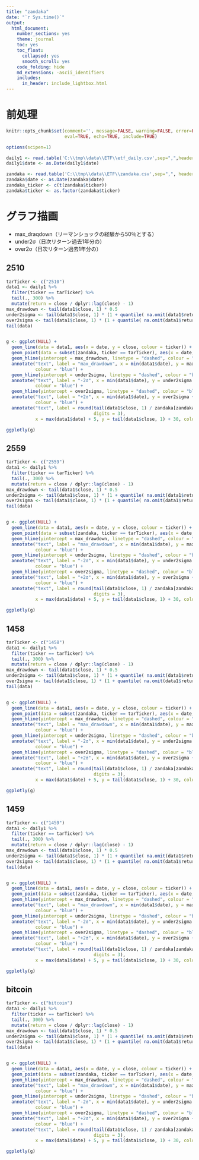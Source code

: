 ```yaml
---
title: "zandaka"
date: "`r Sys.time()`"
output:
  html_document:
    number_sections: yes
    theme: journal
    toc: yes
    toc_float:
      collapsed: yes
      smooth_scroll: yes
    code_folding: hide
    md_extensions: -ascii_identifiers
    includes:
      in_header: include_lightbox.html
---
```


# 前処理
```r
knitr::opts_chunk$set(comment='', message=FALSE, warning=FALSE, error=FALSE, 
                      eval=TRUE, echo=TRUE, include=TRUE)

options(scipen=1)

daily1 <- read.table('C:\\tmp\\data\\ETF\\etf_daily.csv',sep=",",header=T)
daily1$date <- as.Date(daily1$date)

zandaka <- read.table('C:\\tmp\\data\\ETF\\zandaka.csv',sep=",", header=T)
zandaka$date <- as.Date(zandaka$date)
zandaka_ticker <- c(t(zandaka$ticker))
zandaka$ticker <- as.factor(zandaka$ticker)

```

# グラフ描画 {.tabset .tabset-fade}

- max_draqdown（リーマンショックの経験から50％とする）
- under2σ（日次リターン過去1年分の）
- over2σ（日次リターン過去1年分の）

## 2510
```r
tarTicker <- c("2510")
data1 <- daily1 %>%
  filter(ticker == tarTicker) %>%
  tail(., 300) %>%
  mutate(return = close / dplyr::lag(close) - 1)
max_drawdown <- tail(data1$close, 1) * 0.5
under2sigma <- tail(data1$close, 1) * (1 + quantile( na.omit(data1$return), c(0.02275)))
over2sigma <- tail(data1$close, 1) * (1 + quantile( na.omit(data1$return), c(0.97725)))
tail(data)


g <- ggplot(NULL) +
  geom_line(data = data1, aes(x = date, y = close, colour = ticker)) +
  geom_point(data = subset(zandaka, ticker == tarTicker), aes(x = date, y = tanka, colour = ticker)) +
  geom_hline(yintercept = max_drawdown, linetype = "dashed", colour = "blue") +
  annotate("text", label = "max_drawdown", x = min(data1$date), y = max_drawdown + 10, 
           colour = "blue") + 
  geom_hline(yintercept = under2sigma, linetype = "dashed", colour = "blue") +
  annotate("text", label = "-2σ", x = min(data1$date), y = under2sigma - 20,
           colour = "blue") + 
  geom_hline(yintercept = over2sigma, linetype = "dashed", colour = "blue") +
  annotate("text", label = "+2σ", x = min(data1$date), y = over2sigma + 20,
           colour = "blue") + 
  annotate("text", label = round(tail(data1$close, 1) / zandaka[zandaka$ticker == tarTicker, 2] - 1,
                                 digits = 3),
           x = max(data1$date) + 5, y = tail(data1$close, 1) + 30, colour = "blue")

ggplotly(g)
```

## 2559
```r
tarTicker <- c("2559")
data1 <- daily1 %>%
  filter(ticker == tarTicker) %>%
  tail(., 300) %>%
  mutate(return = close / dplyr::lag(close) - 1)
max_drawdown <- tail(data1$close, 1) * 0.5
under2sigma <- tail(data1$close, 1) * (1 + quantile( na.omit(data1$return), c(0.02275)))
over2sigma <- tail(data1$close, 1) * (1 + quantile( na.omit(data1$return), c(0.97725)))
tail(data)


g <- ggplot(NULL) +
  geom_line(data = data1, aes(x = date, y = close, colour = ticker)) +
  geom_point(data = subset(zandaka, ticker == tarTicker), aes(x = date, y = tanka, colour = ticker)) +
  geom_hline(yintercept = max_drawdown, linetype = "dashed", colour = "blue") +
  annotate("text", label = "max_drawdown", x = min(data1$date), y = max_drawdown + 10, 
           colour = "blue") + 
  geom_hline(yintercept = under2sigma, linetype = "dashed", colour = "blue") +
  annotate("text", label = "-2σ", x = min(data1$date), y = under2sigma - 20,
           colour = "blue") + 
  geom_hline(yintercept = over2sigma, linetype = "dashed", colour = "blue") +
  annotate("text", label = "+2σ", x = min(data1$date), y = over2sigma + 20,
           colour = "blue") + 
  annotate("text", label = round(tail(data1$close, 1) / zandaka[zandaka$ticker == tarTicker, 2] - 1,
                                 digits = 3),
           x = max(data1$date) + 5, y = tail(data1$close, 1) + 30, colour = "blue")

ggplotly(g)
```

## 1458
```r
tarTicker <- c("1458")
data1 <- daily1 %>%
  filter(ticker == tarTicker) %>%
  tail(., 300) %>%
  mutate(return = close / dplyr::lag(close) - 1)
max_drawdown <- tail(data1$close, 1) * 0.5
under2sigma <- tail(data1$close, 1) * (1 + quantile( na.omit(data1$return), c(0.02275)))
over2sigma <- tail(data1$close, 1) * (1 + quantile( na.omit(data1$return), c(0.97725)))
tail(data)


g <- ggplot(NULL) +
  geom_line(data = data1, aes(x = date, y = close, colour = ticker)) +
  geom_point(data = subset(zandaka, ticker == tarTicker), aes(x = date, y = tanka, colour = ticker)) +
  geom_hline(yintercept = max_drawdown, linetype = "dashed", colour = "blue") +
  annotate("text", label = "max_drawdown", x = min(data1$date), y = max_drawdown + 10, 
           colour = "blue") + 
  geom_hline(yintercept = under2sigma, linetype = "dashed", colour = "blue") +
  annotate("text", label = "-2σ", x = min(data1$date), y = under2sigma - 20,
           colour = "blue") + 
  geom_hline(yintercept = over2sigma, linetype = "dashed", colour = "blue") +
  annotate("text", label = "+2σ", x = min(data1$date), y = over2sigma + 20,
           colour = "blue") + 
  annotate("text", label = round(tail(data1$close, 1) / zandaka[zandaka$ticker == tarTicker, 2] - 1,
                                 digits = 3),
           x = max(data1$date) + 5, y = tail(data1$close, 1) + 30, colour = "blue")

ggplotly(g)
```

## 1459
```r
tarTicker <- c("1459")
data1 <- daily1 %>%
  filter(ticker == tarTicker) %>%
  tail(., 300) %>%
  mutate(return = close / dplyr::lag(close) - 1)
max_drawdown <- tail(data1$close, 1) * 0.5
under2sigma <- tail(data1$close, 1) * (1 + quantile( na.omit(data1$return), c(0.02275)))
over2sigma <- tail(data1$close, 1) * (1 + quantile( na.omit(data1$return), c(0.97725)))
tail(data)


g <- ggplot(NULL) +
  geom_line(data = data1, aes(x = date, y = close, colour = ticker)) +
  geom_point(data = subset(zandaka, ticker == tarTicker), aes(x = date, y = tanka, colour = ticker)) +
  geom_hline(yintercept = max_drawdown, linetype = "dashed", colour = "blue") +
  annotate("text", label = "max_drawdown", x = min(data1$date), y = max_drawdown + 10, 
           colour = "blue") + 
  geom_hline(yintercept = under2sigma, linetype = "dashed", colour = "blue") +
  annotate("text", label = "-2σ", x = min(data1$date), y = under2sigma - 20,
           colour = "blue") + 
  geom_hline(yintercept = over2sigma, linetype = "dashed", colour = "blue") +
  annotate("text", label = "+2σ", x = min(data1$date), y = over2sigma + 20,
           colour = "blue") + 
  annotate("text", label = round(tail(data1$close, 1) / zandaka[zandaka$ticker == tarTicker, 2] - 1,
                                 digits = 3),
           x = max(data1$date) + 5, y = tail(data1$close, 1) + 30, colour = "blue")

ggplotly(g)
```

## bitcoin
```r
tarTicker <- c("bitcoin")
data1 <- daily1 %>%
  filter(ticker == tarTicker) %>%
  tail(., 300) %>%
  mutate(return = close / dplyr::lag(close) - 1)
max_drawdown <- tail(data1$close, 1) * 0.5
under2sigma <- tail(data1$close, 1) * (1 + quantile( na.omit(data1$return), c(0.02275)))
over2sigma <- tail(data1$close, 1) * (1 + quantile( na.omit(data1$return), c(0.97725)))
tail(data)


g <- ggplot(NULL) +
  geom_line(data = data1, aes(x = date, y = close, colour = ticker)) +
  geom_point(data = subset(zandaka, ticker == tarTicker), aes(x = date, y = tanka, colour = ticker)) +
  geom_hline(yintercept = max_drawdown, linetype = "dashed", colour = "blue") +
  annotate("text", label = "max_drawdown", x = min(data1$date), y = max_drawdown + 10, 
           colour = "blue") + 
  geom_hline(yintercept = under2sigma, linetype = "dashed", colour = "blue") +
  annotate("text", label = "-2σ", x = min(data1$date), y = under2sigma - 20,
           colour = "blue") + 
  geom_hline(yintercept = over2sigma, linetype = "dashed", colour = "blue") +
  annotate("text", label = "+2σ", x = min(data1$date), y = over2sigma + 20,
           colour = "blue") + 
  annotate("text", label = round(tail(data1$close, 1) / zandaka[zandaka$ticker == tarTicker, 2] - 1,
                                 digits = 3),
           x = max(data1$date) + 5, y = tail(data1$close, 1) + 30, colour = "blue")

ggplotly(g)
```
